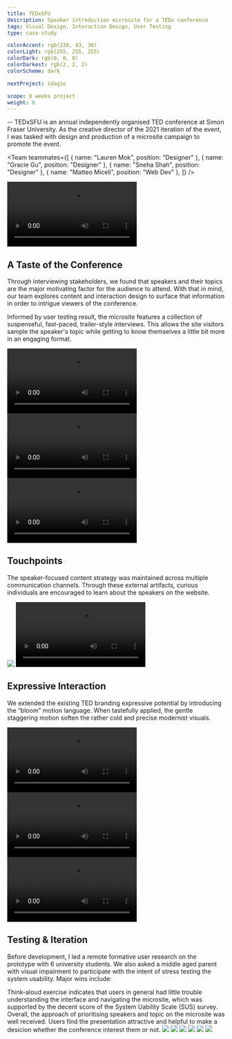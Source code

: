 ```yaml
---
title: TEDxSFU
description: Speaker introduction microsite for a TEDx conference
tags: Visual Design, Interaction Design, User Testing
type: case-study

colorAccent: rgb(230, 43, 30)
colorLight: rgb(255, 255, 255)
colorDark: rgb(0, 0, 0)
colorDarkest: rgb(2, 2, 2)
colorScheme: dark

nextProject: idagio

scope: 8 weeks project
weight: 6
---
```


<FullImage src="/project-assets/tedxsfu/intro.jpg" width={1904} height={1128} />

-- TEDxSFU is an annual independently organised TED conference at Simon Fraser University. As the creative director of the 2021 iteration of the event, I was tasked with design and production of a microsite campaign to promote the event.

<Team
  teammates={[
    { name: "Lauren Mok", position: "Designer" },
    { name: "Gracie Gu", position: "Designer" },
    { name: "Sneha Shah", position: "Designer" },
    { name: "Matteo Miceli", position: "Web Dev" },
  ]}
/>

<LayoutFull extraMargin>
  <Video
    src="https://www.sfu.ca/~kkl64/videos/tedxsfu/desktop-ui.mp4"
    width={2780}
    height={1630}
    seekOnScroll
  />
  <Video
    src="https://www.sfu.ca/~kkl64/videos/tedxsfu/mobile-ui.mp4"
    width={2780}
    height={1694}
    seekOnScroll
  />
</LayoutFull>

## A Taste of the Conference

Through interviewing stakeholders, we found that speakers and their topics are the major motivating factor for the audience to attend. With that in mind, our team explores content and interaction design to surface that information in order to intrigue viewers of the conference.

Informed by user testing result, the microsite features a collection of suspenseful, fast-paced, trailer-style interviews. This allows the site visitors sample the speaker's topic while getting to know themselves a little bit more in an engaging format.

<LayoutFull extraMargin>
  <Video
    src="https://www.sfu.ca/~kkl64/videos/tedxsfu/video-demo.mp4"
    width={1792}
    height={1008}
  >
    <Caption
      wideSpacing
      label="1"
      text="The immersion of edgeless video interface facilitates a feeling of intimacy between audience and the storyteller."
    />
  </Video>
</LayoutFull>
<LayoutFull grid="2/1">
  <Video
    src="https://www.sfu.ca/~kkl64/videos/tedxsfu/landing-demo.mp4"
    width={1792}
    height={1008}
    fillHeight
  >
    <Caption
      label="2"
      wideSpacing
      text={`Upon landing, visitors are greeted with a seamless carousel of speakers and talk information right away.`}
    />
  </Video>
  <Video
    src="https://www.sfu.ca/~kkl64/videos/tedxsfu/mobile-landing-small.mp4"
    width={582}
    height={730}
  >
    <Caption label="3" text="Mobile optimised carousel navigation" />
  </Video>
</LayoutFull>

## Touchpoints

The speaker-focused content strategy was maintained across multiple communication channels. Through these external artifacts, curious individuals are encouraged to learn about the speakers on the website.

<LayoutMainContent grid="2/3" extraMargin>
  <Image
    src="/project-assets/tedxsfu/touchpoint-social.jpg"
    width={583}
    height={663}
  >
    <Caption label="4" />
  </Image>
  <Video
    src="https://www.sfu.ca/~kkl64/videos/tedxsfu/touchpoint-poster.mp4"
    width={882}
    height={882}
  >
    <Caption label="5" />
  </Video>
</LayoutMainContent>

## Expressive Interaction

We extended the existing TED branding expressive potential by introducing the “bloom” motion language. When tastefully applied, the gentle staggering motion soften the rather cold and precise modernist visuals.

<LayoutMainContent extraMargin>
  <Video
    src="https://www.sfu.ca/~kkl64/videos/tedxsfu/transition-demo.mp4"
    width={1792}
    height={1008}
  >
    <Caption label="6" text={`Motion application on page transition`} />
  </Video>
</LayoutMainContent>

<LayoutMainContent grid="2/3">
  <Video
    src="https://www.sfu.ca/~kkl64/videos/tedxsfu/font-demo.mp4"
    width={583}
    height={407}
  >
    <Caption
      label="7"
      text={`To achieve the weight animation, I modified Neue Haas Grotesk into a variable typeface.`}
    />
  </Video>
  <Video
    src="https://www.sfu.ca/~kkl64/videos/tedxsfu/button-demo.mp4"
    width={1792}
    height={1008}
  >
    <Caption label="8" text={`Staggering type motion on CTA button`} />
  </Video>
</LayoutMainContent>

## Testing & Iteration

Before development, I led a remote formative user research on the prototype with 6 university students. We also asked a middle aged parent with visual impairment to participate with the intent of stress testing the system usability. Major wins include:

<List>
  <ListItem label="1">
    Think-aloud exercise indicates that users in general had little trouble
    understanding the interface and navigating the microsite, which was
    supported by the decent score of the System Uability Scale (SUS) survey.
  </ListItem>
  <ListItem label="2">
    Overall, the approach of prioritising speakers and topic on the microsite
    was well received. Users find the presentation attractive and helpful to
    make a desicion whether the conference interest them or not.
  </ListItem>
</List>

<LayoutMainContent grid="3/2" extraMargin>
  <Image src="/project-assets/tedxsfu/sus-result.jpg" width={884} height={791}>
    <Caption label="9" text="System Usability Scale survey result" />
  </Image>
  <Image
    src="/project-assets/tedxsfu/content-after.jpg"
    width={884}
    height={884}
  >
    <Caption
      label="10"
      text="Users generally enjoyed the speaker focused approach."
    />
  </Image>
</LayoutMainContent>

<LayoutMainContent grid="2/3" extraMargin>
  <Image
    src="/project-assets/tedxsfu/content-before.jpg"
    width={582}
    height={582}
  >
    <Caption label="Before" />
  </Image>
  <Image
    src="/project-assets/tedxsfu/content-after.jpg"
    rowSpan={3}
    width={884}
    height={884}
  >
    <Caption label="After" />
  </Image>
  <Caption
    label="11"
    text="Users raised concern that the speaker bio being too wordy and it is hard to sustain their interests. As a result, it was replace by a snappy speaker interview video in the final design."
    forImage={false}
  />
</LayoutMainContent>

<LayoutMainContent grid="2/3" extraMargin>
  <Image
    src="/project-assets/tedxsfu/navigation-aid-before.jpg"
    width={582}
    height={582}
  >
    <Caption label="Before" />
  </Image>
  <Image
    src="/project-assets/tedxsfu/navigation-aid-after.jpg"
    width={884}
    height={1303}
    rowSpan={3}
  >
    <Caption label="After" />
  </Image>
  <Caption
    label="12"
    text="Lacking navigational aid — some users find the lack of in-page navigation frustrating, especially a page that involves lengthy content."
    forImage={false}
  />
</LayoutMainContent>
